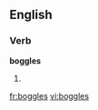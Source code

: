 
==English==

===Verb===
'''boggles'''

# {{third-person singular of|[[boggle]]}}

[[fr:boggles]]
[[vi:boggles]]